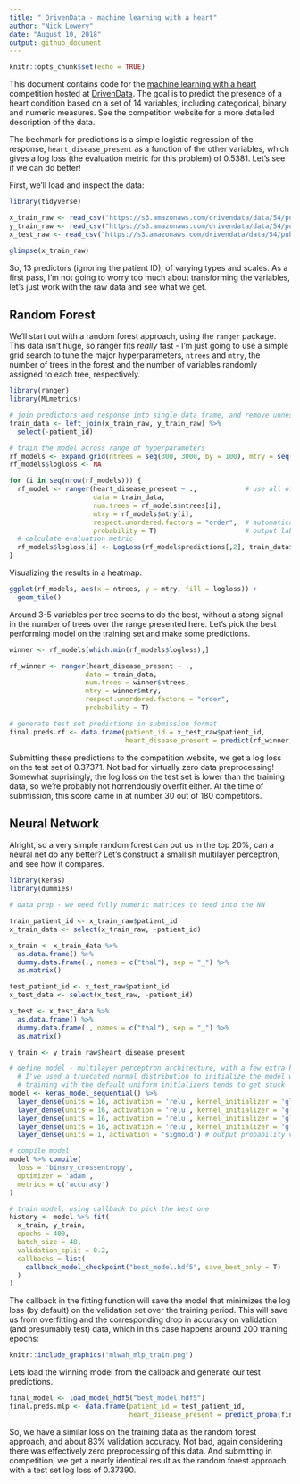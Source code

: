 ---
title: " DrivenData - machine learning with a heart"
author: "Nick Lowery"
date: "August 10, 2018"
output: github_document
---

```{r setup, include=FALSE}
knitr::opts_chunk$set(echo = TRUE)
```

This document contains code for the [machine learning with a heart](https://www.drivendata.org/competitions/54/machine-learning-with-a-heart/page/107/) competition hosted at [DrivenData](https://www.drivendata.org/).  The goal is to predict the presence of a heart condition based on a set of 14 variables, including categorical, binary and numeric measures.  See the competition website for a more detailed description of the data.  

The bechmark for predictions is a simple logistic regression of the response, `heart_disease_present` as a function of the other variables, which gives a log loss (the evaluation metric for this problem) of 0.5381.  Let's see if we can do better!  

First, we'll load  and inspect the data:

```{r data, message=FALSE, warning=FALSE}
library(tidyverse)

x_train_raw <- read_csv("https://s3.amazonaws.com/drivendata/data/54/public/train_values.csv")
y_train_raw <- read_csv("https://s3.amazonaws.com/drivendata/data/54/public/train_labels.csv")
x_test_raw <- read_csv("https://s3.amazonaws.com/drivendata/data/54/public/test_values.csv")

glimpse(x_train_raw)

```

So, 13 predictors (ignoring the patient ID), of varying types and scales.  As a first pass, I'm not going to worry too much about transforming the variables, let's just work with the raw data and see what we get.

## Random Forest

We'll start out with a random forest approach, using the `ranger` package.  This data isn't huge, so ranger fits *really* fast - I'm just going to use a simple grid search to tune the major hyperparameters, `ntrees` and `mtry`, the number of trees in the forest and the number of variables randomly assigned to each tree, respectively.

```{r rf, warning=FALSE, message=FALSE}
library(ranger)
library(MLmetrics)

# join predictors and response into single data frame, and remove unnessary ID variable
train_data <- left_join(x_train_raw, y_train_raw) %>%
  select(-patient_id)

# train the model across range of hyperparameters
rf_models <- expand.grid(ntrees = seq(300, 3000, by = 100), mtry = seq(13))
rf_models$logloss <- NA

for (i in seq(nrow(rf_models))) {
  rf_model <- ranger(heart_disease_present ~ .,            # use all of the predictors
                     data = train_data, 
                     num.trees = rf_models$ntrees[i], 
                     mtry = rf_models$mtry[i],
                     respect.unordered.factors = "order",  # automatically dummify categorical variables
                     probability = T)                      # output label probabilities, needed for evaluation
  # calculate evaluation metric
  rf_models$logloss[i] <- LogLoss(rf_model$predictions[,2], train_data$heart_disease_present)
}
```

Visualizing the results in a heatmap:

```{r rf_vis}
ggplot(rf_models, aes(x = ntrees, y = mtry, fill = logloss)) + 
  geom_tile()
```

Around 3-5 variables per tree seems to do the best, without a stong signal in the number of trees over the range presented here.  Let's pick the best performing model on the training set and make some predictions.

```{r rf_preds}
winner <- rf_models[which.min(rf_models$logloss),]

rf_winner <- ranger(heart_disease_present ~ ., 
                   data = train_data, 
                   num.trees = winner$ntrees, 
                   mtry = winner$mtry,
                   respect.unordered.factors = "order",
                   probability = T)

# generate test set predictions in submission format
final.preds.rf <- data.frame(patient_id = x_test_raw$patient_id, 
                             heart_disease_present = predict(rf_winner, data = x_test_raw)$predictions[,2])
```

Submitting these predictions to the competition website, we get a log loss on the test set of 0.37371.  Not bad for virtually zero data preprocessing!  Somewhat suprisingly, the log loss on the test set is lower than the training data, so we're probably not horrendously overfit either.  At the time of submission, this score came in at number 30 out of 180 competitors.

## Neural Network

Alright, so a very simple random forest can put us in the top 20%, can a neural net do any better?  Let's construct a smallish multilayer perceptron, and see how it compares.

```{r mlp_prep, message=FALSE}
library(keras)
library(dummies)

# data prep - we need fully numeric matrices to feed into the NN

train_patient_id <- x_train_raw$patient_id
x_train_data <- select(x_train_raw, -patient_id)

x_train <- x_train_data %>% 
  as.data.frame() %>%
  dummy.data.frame(., names = c("thal"), sep = "_") %>%
  as.matrix()

test_patient_id <- x_test_raw$patient_id
x_test_data <- select(x_test_raw, -patient_id)

x_test <- x_test_data %>% 
  as.data.frame() %>%
  dummy.data.frame(., names = c("thal"), sep = "_") %>%
  as.matrix()

y_train <- y_train_raw$heart_disease_present

# define model - multilayer perceptron architecture, with a few extra hidden layers for fun
  # I've used a truncated normal distribution to initialize the model weights here -
  # training with the default uniform initializers tends to get stuck
model <- keras_model_sequential() %>%
  layer_dense(units = 16, activation = 'relu', kernel_initializer = 'glorot_normal', input_shape = c(15)) %>% 
  layer_dense(units = 16, activation = 'relu', kernel_initializer = 'glorot_normal') %>%
  layer_dense(units = 16, activation = 'relu', kernel_initializer = 'glorot_normal') %>%
  layer_dense(units = 16, activation = 'relu', kernel_initializer = 'glorot_normal') %>%
  layer_dense(units = 1, activation = 'sigmoid') # output probability vector for each digit

# compile model
model %>% compile(
  loss = 'binary_crossentropy',
  optimizer = 'adam',
  metrics = c('accuracy')
)
```

```{r mlp_train, eval=FALSE}
# train model, using callback to pick the best one
history <- model %>% fit(
  x_train, y_train, 
  epochs = 400, 
  batch_size = 48, 
  validation_split = 0.2,
  callbacks = list(
    callback_model_checkpoint("best_model.hdf5", save_best_only = T)
  )
)
```

The callback in the fitting function will save the model that minimizes the log loss (by default) on the validation set over the training period.  This will save us from overfitting and the corresponding drop in accuracy on validation (and presumably test) data, which in this case happens around 200 training epochs:

```{r mlp_vis, echo=FALSE, out.width = '90%'}
knitr::include_graphics("mlwah_mlp_train.png")
```

Lets load the winning model from the callback and generate our test predictions.

```{r mlp_pred}
final_model <- load_model_hdf5("best_model.hdf5")
final.preds.mlp <- data.frame(patient_id = test_patient_id, 
                              heart_disease_present = predict_proba(final_model, x_test))
```

So, we have a similar loss on the training data as the random forest approach, and about 83% validation accuracy.  Not bad, again considering there was effectively zero preprocessing of this data.  And submitting in competition, we get a nearly identical result as the random forest approach, with a test set log loss of 0.37390.

